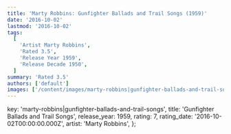 ```yaml
---
title: 'Marty Robbins: Gunfighter Ballads and Trail Songs (1959)'
date: '2016-10-02'
lastmod: '2016-10-02'
tags:
  [
    'Artist Marty Robbins',
    'Rated 3.5',
    'Release Year 1959',
    'Release Decade 1950',
  ]
summary: 'Rated 3.5'
authors: ['default']
images: ['/content/images/marty-robbins|gunfighter-ballads-and-trail-songs.jpg']
---
```


  key: 'marty-robbins|gunfighter-ballads-and-trail-songs',
  title: 'Gunfighter Ballads and Trail Songs',
  release_year: 1959,
  rating: 7,
  rating_date: '2016-10-02T00:00:00.000Z',
  artist: 'Marty Robbins',
};

<MusicRating data={data} />
